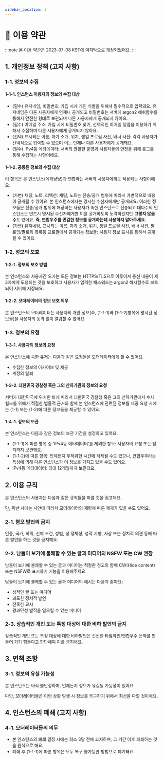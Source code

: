 ```yaml
---
sidebar_position: 3
---
```


# 📜 이용 약관

:::note
본 이용 약관은 2023-07-08 KST에 마지막으로 개정되었어요.
:::


<TOCInline toc={toc} />

## 1. 개인정보 정책 (고지 사항)
### 1-1. 정보의 수집
#### 1-1-1. 인스턴스 이용자의 정보의 수집 대상
- (필수) 유저네임, 비밀번호: 가입 시에 개인 식별을 위해서 필수적으로 입력돼요. 유저네임은 다른 사용자에게 언제나 공개되고 비밀번호는 서버에 argon2 해쉬함수를 통해서 안전한 형태로 보관되며 다른 사용자에게 공개되지 않아요.
- (필수) 이메일 주소: 가입 시에 비밀번호 찾기, 선택적인 이메일 알림을 이용하기 위해서 수집하며 다른 사용자에게 공개되지 않아요.
- (선택) 표시되는 이름, 자기 소개, 위치, 생일 프로필 사진, 배너 사진: 각각 사용자가 선택적으로 입력할 수 있으며 이는 언제나 다른 사용자에게 공개돼요.
- (필수) IPv4등 메타데이터: 서버의 원활한 운영과 사용자들의 안전을 위해 로그를 통해 수집하는 사항이에요.
#### 1-1-2. 공통된 정보의 수집 대상
이 항목은 본 인스턴스(에리냥냥)과 연합하는 서버의 사용자에게도 적용되는 사항이에요.
- (가변) 채팅, 노트, 리엑션: 채팅, 노트는 전송/공개 범위에 따라서 가변적으로 내용이 공개될 수 있어요. 본 인스턴스에서는 명시한 수신자에게만 공개돼요. 이러한 정보들은 전송/공개 범위에 해당하는 사용자가 속한 인스턴스로 전송되고 대다수의 인스턴스는 반드시 명시된 수신자에게만 이를 공개하도록 노력하겠지만 **그렇지 않을 수**도 있어요. **즉, 연합우주를 민감한 정보를 공개하는데 사용하지 말아주세요.**
- (가변) 유저네임, 표시되는 이름, 자기 소개, 위치, 생일 프로필 사진, 배너 사진, 팔로잉/팔로워 목록등 프로필에서 공개되는 정보들: 사용자 정보 표시를 통해서 공개될 수 있어요.
### 1-2. 정보의 보호
#### 1-2-1. 정보의 보호 방법
본 인스턴스와 사용자간 오가는 모든 정보는 HTTPS/TLS으로 이루어져 통신 내용이 제 3자에게 도청되는 것을 보호하고 사용자가 입력한 패스워드는 argon2 해시함수로 보호되어 서버에 저장돼요.
#### 1-2-2. 모더레이터의 정보 보호 의무
본 인스턴스의 모더레이터는 사용자의 개인 정보(즉, (1-1-1)와 (1-1-2)항목에 명시된 정보들)을 사용자의 동의 없이 열람할 수 없어요.
### 1-3. 정보의 요청
#### 1-3-1. 사용자의 정보의 요청
본 인스턴스에 속한 유저는 다음과 같은 요청들을 모더레이터에게 할 수 있어요.

- 수집한 정보의 아카이브 및 제공
- 계정의 탈퇴
#### 1-3-2. 대한민국 경찰청 혹은 그의 산하기관의 정보의 요청
서버가 대한민국에 위치한 바에 따라서 대한민국 경찰청 혹은 그의 산하기관에서 수사 협조를 위해서 적절한 법률적 근거와 함께 본 인스턴스에 관련된 정보를 제공 요청 시에는 (1-1) 또는 (1-2)에 따른 정보들을 제공할 수 있어요.
#### 1-4-1. 정보의 보관
본 인스턴스는 다음과 같은 정보의 보관 기간을 설정하고 있어요.

- (1-1-1)에 따른 항목 중 'IPv4등 메타데이터'를 제외한 항목: 사용자의 요청 또는 탈퇴까지 보관돼요.
- (1-1-2)에 따른 항목: 언제든지 무작위한 시간에 삭제될 수도 있으나, 연합우주라는 특성에 의해 다른 인스턴스가 이 정보를 가지고 있을 수도 있어요.
- IPv4등 메타데이터: 최대 12개월까지 보관돼요.

## 2. 이용 규칙
본 인스턴스의 사용자는 다음과 같은 규칙들을 따를 것을 권고해요. 

단, 위반 시에는 사안에 따라서 모더레이터의 재량에 따른 제재가 있을 수도 있어요.
### 2-1. 혐오 발언의 금지
인종, 국가, 학력, 신체 조건, 성별, 성 정체성, 성적 지향, 사상 또는 정치적 의견 등에 따른 발언을 하는 것을 금지해요.
### 2-2. 남들이 보기에 불쾌할 수 있는 글과 미디어의 NSFW 또는 CW 권장
남들이 보기에 불쾌할 수 있는 글과 미디어는 적절한 경고와 함께 CW(Hide content) 또는 NSFW로 표시하기 기능을 이용해주세요.

남들이 보기에 불쾌할 수 있는 글과 미디어의 예시는 다음과 같아요:

- 성적인 글 또는 미디어
- 과도한 정치적 발언
- 잔혹한 묘사
- 광과민성 발작을 일으킬 수 있는 미디어
### 2-3. 상습적인 개인 또는 특정 대상에 대한 비하 발언의 금지
상습적인 개인 또는 특정 대상에 대한 비하발언은 건전한 타임라인/연합우주 문화를 만들어 가기 힘들다고 판단해여 이를 금지해요.

## 3. 면책 조항
### 3-1. 정보의 유실 가능성
본 인스턴스는 아직 불안정하며, 언제든지 정보가 유실될 가능성이 있어요.

다만, 모더레이터들은 이런 상황 발생 시 정보를 복구하기 위해서 최선을 다할 것이에요.

## 4. 인스턴스의 폐쇄 (고지 사항)
### 4-1. 모더레이터들의 의무
- 본 인스턴스의 폐쇄 결정 시에는 최소 3달 전에 고지하며, 그 기간 이후 폐쇄하는 것을 원칙으로 해요.
- 폐쇄 후 (1-1-1)에 따른 항목은 모두 복구 불가능한 방법으로 폐기돼요.
